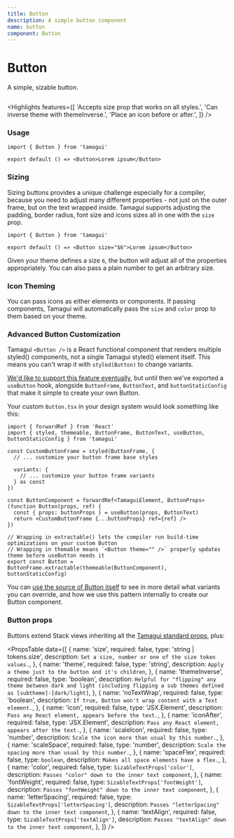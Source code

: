 ```yaml
---
title: Button
description: A simple button component
name: button
component: Button
---
```


# Button

<Description>A simple, sizable button.</Description>

<HeroContainer demoMultiple>
  <ButtonDemo />
</HeroContainer>

```tsx hero template=Button

```

<Highlights
  features={[
    'Accepts size prop that works on all styles.',
    'Can inverse theme with themeInverse.',
    'Place an icon before or after.',
  ]}
/>

### Usage

```tsx
import { Button } from 'tamagui'

export default () => <Button>Lorem ipsum</Button>
```

### Sizing

Sizing buttons provides a unique challenge especially for a compiler, because you need to adjust many different properties - not just on the outer frame, but on the text wrapped inside. Tamagui supports adjusting the padding, border radius, font size and icons sizes all in one with the `size` prop.

```tsx
import { Button } from 'tamagui'

export default () => <Button size="$6">Lorem ipsum</Button>
```

Given your theme defines a size `6`, the button will adjust all of the properties appropriately. You can also pass a plain number to get an arbitrary size.

### Icon Theming

You can pass icons as either elements or components. If passing components, Tamagui will automatically pass the `size` and `color` prop to them based on your theme.

### Advanced Button Customization

Tamagui `<Button />` is a React functional component that renders multiple styled() components, not a single Tamagui styled() element itself. This means you can't wrap it with `styled(Button)` to change variants.

[We'd like to support this feature eventually](https://github.com/tamagui/tamagui/issues/190), but until then we've exported a `useButton` hook, alongside `ButtonFrame`, `ButtonText`, and `buttonStaticConfig` that make it simple to create your own Button.

Your custom `Button.tsx` in your design system would look something like this:

```tsx
import { forwardRef } from 'React'
import { styled, themeable, ButtonFrame, ButtonText, useButton, buttonStaticConfig } from 'tamagui'

const CustomButtonFrame = styled(ButtonFrame, {
  // ... customize your button frame base styles

  variants: {
    // ... customize your button frame variants
  } as const
})

const ButtonComponent = forwardRef<TamaguiElement, ButtonProps>(function Button(props, ref) {
  const { props: buttonProps } = useButton(props, ButtonText)
  return <CustomButtonFrame {...buttonProps} ref={ref} />
})

// Wrapping in extractable() lets the compiler run build-time optimizations on your custom Button
// Wrapping in themable means `<Button theme="" />` properly updates theme before useButton needs it
export const Button = ButtonFrame.extractable(themeable(ButtonComponent), buttonStaticConfig)
```

You can [use the source of Button itself](https://github.com/tamagui/tamagui/blob/master/packages/button/src/Button.tsx) to see in more detail what variants you can override, and how we use this pattern internally to create our Button component.

### Button props

Buttons extend Stack views inheriting all the [Tamagui standard props](/docs/intro/props), plus:

<PropsTable
  data={[
    {
      name: 'size',
      required: false,
      type: 'string | tokens.size',
      description: `Set a size, number or one of the size token values.`,
    },
    {
      name: 'theme',
      required: false,
      type: 'string',
      description: `Apply a theme just to the button and it's children`,
    },
    {
      name: 'themeInverse',
      required: false,
      type: 'boolean',
      description: `Helpful for "flipping" any theme between dark and light (including flipping a sub themes defined as [subtheme]-[dark/light]`,
    },
    {
      name: 'noTextWrap',
      required: false,
      type: 'boolean',
      description: `If true, Button won't wrap content with a Text element.`,
    },
    {
      name: 'icon',
      required: false,
      type: 'JSX.Element',
      description: `Pass any React element, appears before the text.`,
    },
    {
      name: 'iconAfter',
      required: false,
      type: 'JSX.Element',
      description: `Pass any React element, appears after the text.`,
    },
    {
      name: 'scaleIcon',
      required: false,
      type: 'number',
      description: `Scale the icon more than usual by this number.`,
    },
    {
      name: 'scaleSpace',
      required: false,
      type: 'number',
      description: `Scale the spacing more than usual by this number.`,
    },
    {
      name: 'spaceFlex',
      required: false,
      type: `boolean`,
      description: `Makes all space elements have a flex.`,
    },
    {
      name: 'color',
      required: false,
      type: `SizableTextProps['color']`,
      description: `Passes "color" down to the inner text component`,
    },
    {
      name: 'fontWeight',
      required: false,
      type: `SizableTextProps['fontWeight']`,
      description: `Passes "fontWeight" down to the inner text component`,
    },
    {
      name: 'letterSpacing',
      required: false,
      type: `SizableTextProps['letterSpacing']`,
      description: `Passes "letterSpacing" down to the inner text component`,
    },
    {
      name: 'textAlign',
      required: false,
      type: `SizableTextProps['textAlign']`,
      description: `Passes "textAlign" down to the inner text component`,
    },
  ]}
/>
